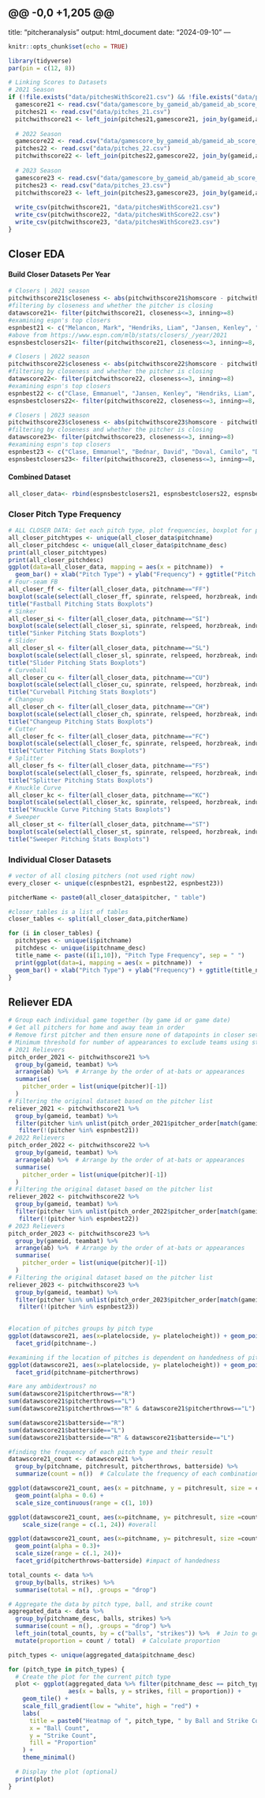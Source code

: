 @@ -0,0 +1,205 @@
---
title: "pitcheranalysis"
output: html_document
date: "2024-09-10"
---

```r
knitr::opts_chunk$set(echo = TRUE)
```

```r
library(tidyverse)
par(pin = c(12, 8))
```

```r
# Linking Scores to Datasets
# 2021 Season
if (!file.exists("data/pitchesWithScore21.csv") && !file.exists("data/pitchesWithScore22.csv") && !file.exists("data/pitchesWithScore23.csv")) {
  gamescore21 <- read.csv("data/gamescore_by_gameid_ab/gameid_ab_score_21.csv")
  pitches21 <- read.csv("data/pitches_21.csv")
  pitchwithscore21 <- left_join(pitches21,gamescore21, join_by(gameid,ab)) # joining score to pitches21
  
  # 2022 Season
  gamescore22 <- read.csv("data/gamescore_by_gameid_ab/gameid_ab_score_22.csv")
  pitches22 <- read.csv("data/pitches_22.csv")
  pitchwithscore22 <- left_join(pitches22,gamescore22, join_by(gameid,ab)) # joining score to pitches21
  
  # 2023 Season
  gamescore23 <- read.csv("data/gamescore_by_gameid_ab/gameid_ab_score_23.csv")
  pitches23 <- read.csv("data/pitches_23.csv")
  pitchwithscore23 <- left_join(pitches23,gamescore23, join_by(gameid,ab)) # joining score to pitches21
  
  write_csv(pitchwithscore21, "data/pitchesWithScore21.csv")
  write_csv(pitchwithscore22, "data/pitchesWithScore22.csv")
  write_csv(pitchwithscore23, "data/pitchesWithScore23.csv")
}
```

## Closer EDA

#### Build Closer Datasets Per Year

```r
# Closers | 2021 season 
pitchwithscore21$closeness <- abs(pitchwithscore21$homscore - pitchwithscore21$visscore)
#filtering by closeness and whether the pitcher is closing
datawscore21<- filter(pitchwithscore21, closeness<=3, inning>=8)
#examining espn's top closers
espnbest21 <- c("Melancon, Mark", "Hendriks, Liam", "Jansen, Kenley", "Smith, Will", "Iglesias, Raisel", "Hader, Josh", "Diaz, Edwin", "McGee, Jake", "Chapman, Aroldis", "Reyes, Alex", "Pressly, Ryan", "Clase, Emmanuel", "Barnes, Matt", "Romano, Jordan", "Kimbrel, Craig", "Trivino, Lou", "Hand, Brad", "Bard, Daniel", "Soto, Gregory","Colome, Alex", "Barlow, Scott", "Kennedy, Ian", "Floro, Dylan", "Steckenrider, Drew", "Rodriguez, Richard", "Castillo, Diego", "Neris, Hector", "Sulser, Cole", "Hembree, Heath", "Soria, Joakim")
#above from https://www.espn.com/mlb/stats/closers/_/year/2021
espnsbestclosers21<- filter(pitchwithscore21, closeness<=3, inning>=8, pitcher %in% espnbest21)
```

```r
# Closers | 2022 season
pitchwithscore22$closeness <- abs(pitchwithscore22$homscore - pitchwithscore22$visscore)
#filtering by closeness and whether the pitcher is closing
datawscore22<- filter(pitchwithscore22, closeness<=3, inning>=8)
#examining espn's top closers
espnbest22 <- c("Clase, Emmanuel", "Jansen, Kenley", "Hendriks, Liam", "Romano, Jordan", "Bard, Daniel", "Pressly, Ryan", "Diaz, Edwin", "Soto, Gregory", "Hader, Josh", "Rogers, Taylor", "Doval, Camilo", "Barlow, Scott", "Kimbrel, Craig", "Sewald, Paul", "Holmes, Clay", "Scott, Tanner", "Helsley, Ryan", "Bednar, David", "Lopez, Jorge", "Melancon, Mark", "Iglesias, Raisel", "Robertson, David", "Barlow, Joe", "Knebel, Corey", "Rainey, Tanner", "Jimenez, Dany", "Diaz, Alexis", "Pagan, Emilio", "Schreiber, John")
espnsbestclosers22<- filter(pitchwithscore22, closeness<=3, inning>=8, pitcher %in% espnbest22)
```

```r
# Closers | 2023 season
pitchwithscore23$closeness <- abs(pitchwithscore23$homscore - pitchwithscore23$visscore)
#filtering by closeness and whether the pitcher is closing
datawscore23<- filter(pitchwithscore23, closeness<=3, inning>=8)
#examining espn's top closers
espnbest23 <- c("Clase, Emmanuel", "Bednar, David", "Doval, Camilo", "Diaz, Alexis", "Romano, Jordan", "Williams, Devin", "Bautista, Felix", "Hader, Josh", "Iglesias, Raisel", "Pressly, Ryan", "Estevez, Carlos", "Jansen, Kenley", "Finnegan, Kyle", "Duran, Jhoan", "Lange, Alex", "Fairbanks, Pete", "Holmes, Clay", "Phillips, Evan", "Kimbrel, Craig", "Alzolay, Adbert", "Smith, Will", "May, Trevor", "Sewald, Paul", "Puk, A.J.", "Robertson, David", "Helsley, Ryan", "Johnson, Pierce", "Barlow, Scott", "Sewald, Paul", "Graveman, Kendall")
espnsbestclosers23<- filter(pitchwithscore23, closeness<=3, inning>=8, pitcher %in% espnbest23)
```

#### Combined Dataset

```r
all_closer_data<- rbind(espnsbestclosers21, espnsbestclosers22, espnsbestclosers23) %>% select(-X)
```

### Closer Pitch Type Frequency

```r
# ALL CLOSER DATA: Get each pitch type, plot frequencies, boxplot for pitching stats
all_closer_pitchtypes <- unique(all_closer_data$pitchname)
all_closer_pitchdesc <- unique(all_closer_data$pitchname_desc)
print(all_closer_pitchtypes)
print(all_closer_pitchdesc)
ggplot(data=all_closer_data, mapping = aes(x = pitchname))  +
  geom_bar() + xlab("Pitch Type") + ylab("Frequency") + ggtitle("Pitch Type Frequency for Closers from 2021-2023")
# Four-seam FB
all_closer_ff <- filter(all_closer_data, pitchname=="FF")
boxplot(scale(select(all_closer_ff, spinrate, relspeed, horzbreak, inducedvertbreak, platelocside, platelocheight)), ylab = "Standardized Values", las = 2, cex.axis = 0.8)
title("Fastball Pitching Stats Boxplots")
# Sinker
all_closer_si <- filter(all_closer_data, pitchname=="SI")
boxplot(scale(select(all_closer_si, spinrate, relspeed, horzbreak, inducedvertbreak, platelocside, platelocheight)), ylab = "Standardized Values", las = 2, cex.axis = 0.8)
title("Sinker Pitching Stats Boxplots")
# Slider
all_closer_sl <- filter(all_closer_data, pitchname=="SL")
boxplot(scale(select(all_closer_sl, spinrate, relspeed, horzbreak, inducedvertbreak, platelocside, platelocheight)), ylab = "Standardized Values", las = 2, cex.axis = 0.8)
title("Slider Pitching Stats Boxplots")
# Curveball
all_closer_cu <- filter(all_closer_data, pitchname=="CU")
boxplot(scale(select(all_closer_cu, spinrate, relspeed, horzbreak, inducedvertbreak, platelocside, platelocheight)), ylab = "Standardized Values", las = 2, cex.axis = 0.8)
title("Curveball Pitching Stats Boxplots")
# Changeup
all_closer_ch <- filter(all_closer_data, pitchname=="CH")
boxplot(scale(select(all_closer_ch, spinrate, relspeed, horzbreak, inducedvertbreak, platelocside, platelocheight)), ylab = "Standardized Values", las = 2, cex.axis = 0.8)
title("Changeup Pitching Stats Boxplots")
# Cutter
all_closer_fc <- filter(all_closer_data, pitchname=="FC")
boxplot(scale(select(all_closer_fc, spinrate, relspeed, horzbreak, inducedvertbreak, platelocside, platelocheight)), ylab = "Standardized Values", las = 2, cex.axis = 0.8)
title("Cutter Pitching Stats Boxplots")
# Splitter
all_closer_fs <- filter(all_closer_data, pitchname=="FS")
boxplot(scale(select(all_closer_fs, spinrate, relspeed, horzbreak, inducedvertbreak, platelocside, platelocheight)), ylab = "Standardized Values", las = 2, cex.axis = 0.8)
title("Splitter Pitching Stats Boxplots")
# Knuckle Curve
all_closer_kc <- filter(all_closer_data, pitchname=="KC")
boxplot(scale(select(all_closer_kc, spinrate, relspeed, horzbreak, inducedvertbreak, platelocside, platelocheight)), ylab = "Standardized Values", las = 2, cex.axis = 0.8)
title("Knuckle Curve Pitching Stats Boxplots")
# Sweeper
all_closer_st <- filter(all_closer_data, pitchname=="ST")
boxplot(scale(select(all_closer_st, spinrate, relspeed, horzbreak, inducedvertbreak, platelocside, platelocheight)), ylab = "Standardized Values", las = 2, cex.axis = 0.8)
title("Sweeper Pitching Stats Boxplots")
```

### Individual Closer Datasets

```r
# vector of all closing pitchers (not used right now)
every_closer <- unique(c(espnbest21, espnbest22, espnbest23)) 

pitcherName <- paste0(all_closer_data$pitcher, " table")

#closer_tables is a list of tables
closer_tables <- split(all_closer_data,pitcherName)

for (i in closer_tables) {
  pitchtypes <- unique(i$pitchname)
  pitchdesc <- unique(i$pitchname_desc)
  title_name <- paste((i[1,10]), "Pitch Type Frequency", sep = " ")
  print(ggplot(data=i, mapping = aes(x = pitchname))  +
  geom_bar() + xlab("Pitch Type") + ylab("Frequency") + ggtitle(title_name))
}

```

## Reliever EDA

```r
# Group each individual game together (by game id or game date)
# Get all pitchers for home and away team in order
# Remove first pitcher and then ensure none of datapoints in closer set.
# Minimum threshold for number of appearances to exclude teams using starting pitchers.
# 2021 Relievers
pitch_order_2021 <- pitchwithscore21 %>%
  group_by(gameid, teambat) %>%
  arrange(ab) %>%  # Arrange by the order of at-bats or appearances
  summarise(
    pitcher_order = list(unique(pitcher)[-1])
  )
# Filtering the original dataset based on the pitcher list
reliever_2021 <- pitchwithscore21 %>%
  group_by(gameid, teambat) %>%
  filter(pitcher %in% unlist(pitch_order_2021$pitcher_order[match(gameid, pitch_order_2021$gameid)])) %>% # make sure it's a pitcher in this list. 
   filter(!(pitcher %in% espnbest21))
# 2022 Relievers
pitch_order_2022 <- pitchwithscore22 %>%
  group_by(gameid, teambat) %>%
  arrange(ab) %>%  # Arrange by the order of at-bats or appearances
  summarise(
    pitcher_order = list(unique(pitcher)[-1])
  )
# Filtering the original dataset based on the pitcher list
reliever_2022 <- pitchwithscore22 %>%
  group_by(gameid, teambat) %>%
  filter(pitcher %in% unlist(pitch_order_2022$pitcher_order[match(gameid, pitch_order_2022$gameid)])) %>% # make sure it's a pitcher in this list. 
   filter(!(pitcher %in% espnbest22))
# 2023 Relievers
pitch_order_2023 <- pitchwithscore23 %>%
  group_by(gameid, teambat) %>%
  arrange(ab) %>%  # Arrange by the order of at-bats or appearances
  summarise(
    pitcher_order = list(unique(pitcher)[-1])
  )
# Filtering the original dataset based on the pitcher list
reliever_2023 <- pitchwithscore23 %>%
  group_by(gameid, teambat) %>%
  filter(pitcher %in% unlist(pitch_order_2023$pitcher_order[match(gameid, pitch_order_2023$gameid)])) %>% # make sure it's a pitcher in this list. 
   filter(!(pitcher %in% espnbest23))
  
```

```r
#location of pitches groups by pitch type
ggplot(datawscore21, aes(x=platelocside, y= platelocheight)) + geom_point(alpha = 0.1)+ 
  facet_grid(pitchname~.)

#examining if the location of pitches is dependent on handedness of pitcher
ggplot(datawscore21, aes(x=platelocside, y= platelocheight)) + geom_point(alpha = 0.1)+ 
  facet_grid(pitchname~pitcherthrows)

#are any ambidextrous? no
sum(datawscore21$pitcherthrows=="R")
sum(datawscore21$pitcherthrows=="L")
sum(datawscore21$pitcherthrows=="R" & datawscore21$pitcherthrows=="L")

sum(datawscore21$batterside=="R")
sum(datawscore21$batterside=="L")
sum(datawscore21$batterside=="R" & datawscore21$batterside=="L")

#finding the frequency of each pitch type and their result
datawscore21_count <- datawscore21 %>%
  group_by(pitchname, pitchresult, pitcherthrows, batterside) %>%
  summarize(count = n())  # Calculate the frequency of each combination

ggplot(datawscore21_count, aes(x = pitchname, y = pitchresult, size = count)) +
  geom_point(alpha = 0.6) +  
  scale_size_continuous(range = c(1, 10))

ggplot(datawscore21_count, aes(x=pitchname, y= pitchresult, size =count)) + geom_point(alpha = 0.3)+
    scale_size(range = c(.1, 24)) #overall

ggplot(datawscore21_count, aes(x=pitchname, y= pitchresult, size =count)) +
  geom_point(alpha = 0.3)+
  scale_size(range = c(.1, 24))+ 
  facet_grid(pitcherthrows~batterside) #impact of handedness


```

```r
total_counts <- data %>%
  group_by(balls, strikes) %>%
  summarise(total = n(), .groups = "drop")

# Aggregate the data by pitch type, ball, and strike count
aggregated_data <- data %>%
  group_by(pitchname_desc, balls, strikes) %>%
  summarise(count = n(), .groups = "drop") %>%
  left_join(total_counts, by = c("balls", "strikes")) %>%  # Join to get total counts
  mutate(proportion = count / total)  # Calculate proportion

pitch_types <- unique(aggregated_data$pitchname_desc)

for (pitch_type in pitch_types) {
  # Create the plot for the current pitch type
  plot <- ggplot(aggregated_data %>% filter(pitchname_desc == pitch_type), 
                 aes(x = balls, y = strikes, fill = proportion)) +
    geom_tile() +
    scale_fill_gradient(low = "white", high = "red") +
    labs(
      title = paste0("Heatmap of ", pitch_type, " by Ball and Strike Count (Proportions)"),
      x = "Ball Count",
      y = "Strike Count",
      fill = "Proportion"
    ) +
    theme_minimal()

  # Display the plot (optional)
  print(plot)
}
```

